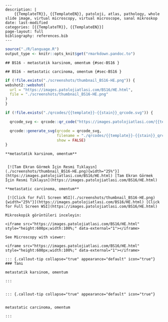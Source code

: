 

```comment
---
description: |
    {{TemplateTR}}, {{TemplateEN}}, patoloji, atlas, pathology, whole slide image, virtual microscopy, virtual microscope, sanal mikroskop
date: last-modified
categories: [{{TemplateTR}}, {{TemplateEN}}]
page-layout: full
bibliography: references.bib
---
```









```r
source("./R/language.R")
output_type <- knitr::opts_knit$get("rmarkdown.pandoc.to")
```


```asis
## BS16 - metastatik karsinom, omentum {#sec-BS16 }
```


```asis
## BS16 - metastatic carcinoma, omentum {#sec-BS16 }
```






```r
if (!file.exists("./screenshots/thumbnail_BS16-HE.png")) {
webshot2::webshot(
  url = "https://images.patolojiatlasi.com/BS16/HE.html",
  file = "./screenshots/thumbnail_BS16-HE.png"
)
}
```




```r
if (!file.exists("./qrcodes/{{template}}-{{stain}}_qrcode.svg")) {

  qrcode_svg <- qrcode::qr_code("https://images.patolojiatlasi.com/{{template}}/{{stain}}.html")

  qrcode::generate_svg(qrcode = qrcode_svg,
                       filename = "./qrcodes/{{template}}-{{stain}}_qrcode.svg",
                       show = FALSE)
}
```




 















 






:::: {.content-hidden when-format="pdf"}





::::





:::: {.content-visible when-format="pdf"}






::::




:::: {.content-hidden when-format="pdf"}





::::





:::: {.content-visible when-format="pdf"}






::::














```asis

**metastatik karsinom, omentum**


 [![Tam Ekran Görmek İçin Resmi Tıklayın](./screenshots/thumbnail_BS16-HE.png){width="25%"}](https://images.patolojiatlasi.com/BS16/HE.html) [Tam Ekran Görmek İçin Resmi Tıklayın](https://images.patolojiatlasi.com/BS16/HE.html)
```

```asis

**metastatic carcinoma, omentum**

 [![Click for Full Screen WSI](./screenshots/thumbnail_BS16-HE.png){width="25%"}](https://images.patolojiatlasi.com/BS16/HE.html) [Click for Full Screen WSI](https://images.patolojiatlasi.com/BS16/HE.html)

```









 






:::: {.content-hidden when-format="pdf"}





::::





:::: {.content-visible when-format="pdf"}






::::




:::: {.content-hidden when-format="pdf"}





::::





:::: {.content-visible when-format="pdf"}






::::
























```asis
Mikroskopik görüntüleri inceleyin:

<iframe src="https://images.patolojiatlasi.com/BS16/HE.html" style="height:600px;width:100%;" data-external="1"></iframe>

```





```asis

See Microscopy with viewer:

<iframe src="https://images.patolojiatlasi.com/BS16/HE.html" style="height:600px;width:100%;" data-external="1"></iframe>

```













 






:::: {.content-hidden when-format="pdf"}





::::





:::: {.content-visible when-format="pdf"}






::::




:::: {.content-hidden when-format="pdf"}





::::





:::: {.content-visible when-format="pdf"}






::::














```asis


::: {.callout-tip collapse="true" appearance="default" icon="true"}
### Tanı

metastatik karsinom, omentum

:::


```


```asis


::: {.callout-tip collapse="true" appearance="default" icon="true"}


metastatic carcinoma, omentum

:::

```


















